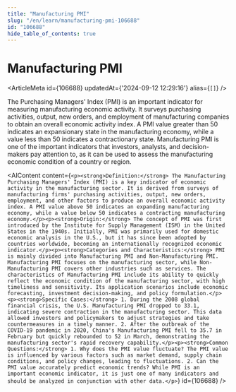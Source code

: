 ```yaml
---
title: "Manufacturing PMI"
slug: "/en/learn/manufacturing-pmi-106688"
id: "106688"
hide_table_of_contents: true
---
```



# Manufacturing PMI

<ArticleMeta id={106688} updatedAt={'2024-09-12 12:29:16'} alias={`[]`} />
<div className='border-solid border-b border-t-0 my-4 border-[var(--ifm-color-gray-300)]' />

The Purchasing Managers' Index (PMI) is an important indicator for measuring manufacturing economic activity. It surveys purchasing activities, output, new orders, and employment of manufacturing companies to obtain an overall economic activity index. A PMI value greater than 50 indicates an expansionary state in the manufacturing economy, while a value less than 50 indicates a contractionary state. Manufacturing PMI is one of the important indicators that investors, analysts, and decision-makers pay attention to, as it can be used to assess the manufacturing economic condition of a country or region.

<AIContent content={`<p><strong>Definition:</strong> The Manufacturing Purchasing Managers' Index (PMI) is a key indicator of economic activity in the manufacturing sector. It is derived from surveys of manufacturing firms' purchasing activities, output, new orders, employment, and other factors to produce an overall economic activity index. A PMI value above 50 indicates an expanding manufacturing economy, while a value below 50 indicates a contracting manufacturing economy.</p><p><strong>Origin:</strong> The concept of PMI was first introduced by the Institute for Supply Management (ISM) in the United States in the 1940s. Initially, PMI was primarily used for domestic economic analysis in the U.S., but it has since been adopted by countries worldwide, becoming an internationally recognized economic indicator.</p><p><strong>Categories and Characteristics:</strong> PMI is mainly divided into Manufacturing PMI and Non-Manufacturing PMI. Manufacturing PMI focuses on the manufacturing sector, while Non-Manufacturing PMI covers other industries such as services. The characteristics of Manufacturing PMI include its ability to quickly reflect the economic condition of the manufacturing sector, with high timeliness and sensitivity. Its application scenarios include economic forecasting, investment decision-making, and policy formulation.</p><p><strong>Specific Cases:</strong> 1. During the 2008 global financial crisis, the U.S. Manufacturing PMI dropped to 33.1, indicating severe contraction in the manufacturing sector. This data allowed investors and policymakers to adjust strategies and take countermeasures in a timely manner. 2. After the outbreak of the COVID-19 pandemic in 2020, China's Manufacturing PMI fell to 35.7 in February but quickly rebounded to 52 in March, demonstrating the manufacturing sector's rapid recovery capability.</p><p><strong>Common Questions:</strong> 1. Why does the PMI value fluctuate? The PMI value is influenced by various factors such as market demand, supply chain conditions, and policy changes, leading to fluctuations. 2. Can the PMI value accurately predict economic trends? While PMI is an important economic indicator, it is just one of many indicators and should be analyzed in conjunction with other data.</p>`} id={106688} />
